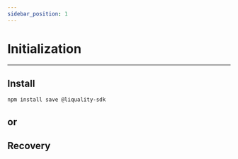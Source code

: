 ```yaml
---
sidebar_position: 1
---
```


# Initialization

---

## Install

```bash npm2yarn
npm install save @liquality-sdk
```

## or

## Recovery

